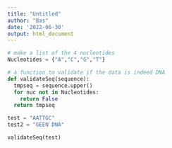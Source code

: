 ```yaml
---
title: "Untitled"
author: "Bas"
date: '2022-06-30'
output: html_document
---
```


```python
# make a list of the 4 nucleotides
Nucleotides = {"A","C","G","T"}

# a function to validate if the data is indeed DNA
def validateSeq(sequence):
  tmpseq = sequence.upper()
  for nuc not in Nucleotides:
    return False
  return tmpseq
```

```python

test = "AATTGC"
test2 = "GEEN DNA"

validateSeq(test)
```